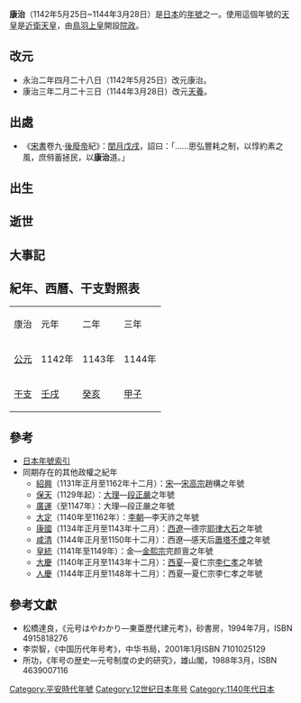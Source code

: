 {{japanese|japanese=康治|kana=こうじ|romaji=Kōji}}

'''康治'''（1142年5月25日~1144年3月28日）是[[日本|日本]]的[[年號|年號]]之一。使用這個年號的[[天皇|天皇]]是[[近衛天皇|近衛天皇]]，由[[鳥羽上皇|鳥羽上皇]]開設[[院政|院政]]。

==改元==
*永治二年四月二十八日（1142年5月25日）改元康治。
*康治三年二月二十三日（1144年3月28日）改元[[天養|天養]]。

==出處==
*《[[宋書|宋書]]卷九·[[宋後廢帝|後廢帝]]紀》：[[閏月|閏月]][[戊戌|戊戌]]，詔曰：「……思弘豐耗之制，以惇約素之風，庶偫蓄拯民，以'''康治'''道。」

==出生==

==逝世==

==大事記==

==紀年、西曆、干支對照表==
{| class="wikitable" cellspacing=0 style="text-align:center"
|- style="font-weight:bold;background-color:#CCCCCC;color:#000000"
|康治||元年||二年||三年
|- style="background-color:#FFFFFF;"
|[[公元|公元]]||1142年||1143年||1144年
|- style="background-color:#FFFFFF;"
|[[干支|干支]]||[[壬戌|壬戌]]||[[癸亥|癸亥]]||[[甲子|甲子]]
|}

==參考==
*[[日本年號索引|日本年號索引]]
*同期存在的其他政權之紀年
**[[紹興_(宋高宗)|紹興]]（1131年正月至1162年十二月）：[[南宋|宋]]—[[宋高宗|宋高宗]]趙構之年號
**[[保天|保天]]（1129年起）：[[大理國|大理]]—[[段正嚴|段正嚴]]之年號
**[[广运_(大理)|廣運]]（至1147年）：大理—段正嚴之年號
**[[大定_(李天祚)|大定]]（1140年至1162年）：[[李朝_(越南)|李朝]]—李天祚之年號
**[[康國_(耶律大石)|康國]]（1134年正月至1143年十二月）：[[西遼|西遼]]—德宗[[耶律大石|耶律大石]]之年號
**[[咸清|咸清]]（1144年正月至1150年十二月）：西遼—感天后[[蕭塔不煙|蕭塔不煙]]之年號
**[[皇統|皇統]]（1141年至1149年）：金—[[金熙宗|金熙宗]]完颜亶之年號
**[[大慶_(夏仁宗)|大慶]]（1140年正月至1143年十二月）：[[西夏|西夏]]—夏仁宗[[李仁孝|李仁孝]]之年號
**[[人慶|人慶]]（1144年正月至1148年十二月）：西夏—夏仁宗李仁孝之年號

==參考文獻==
*松橋達良，《元号はやわかり—東亜歷代建元考》，砂書房，1994年7月，ISBN 4915818276
*李崇智，《中国历代年号考》，中华书局，2001年1月ISBN 7101025129
*所功，《年号の歴史―元号制度の史的研究》，雄山閣，1988年3月，ISBN 4639007116

{{年号|[[永治_(日本)|永治]]|[[日本年號|日本年號]]|[[天養|天養]]}}
{{日本元號}}
{{DEFAULTSORT:Kouji}}
[[Category:平安時代年號|Category:平安時代年號]]
[[Category:12世纪日本年号|Category:12世纪日本年号]]
[[Category:1140年代日本|Category:1140年代日本]]